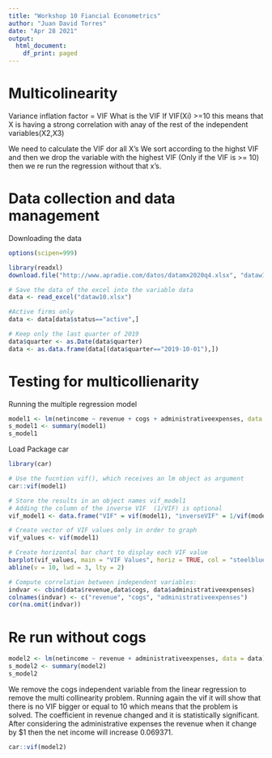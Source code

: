 ```yaml
---
title: "Workshop 10 Fiancial Econometrics"
author: "Juan David Torres"
date: "Apr 28 2021"
output:
  html_document:
    df_print: paged
---
```

# Multicolinearity
Variance inflation factor = VIF
What is the VIF
If VIF(Xi) >=10 this means that X is having a strong correlation with anay of the rest of the independent variables(X2,X3) 

We need to calculate the VIF dor all X's
We sort according to the highst VIF and then we drop the variable with the highest VIF (Only if the VIF is >= 10) then we re run the regression without that x's.

# Data collection and data management

Downloading the data
```r
options(scipen=999)

library(readxl)
download.file("http://www.apradie.com/datos/datamx2020q4.xlsx", "dataw10.xlsx", mode="wb")

```

```r

# Save the data of the excel into the variable data
data <- read_excel("dataw10.xlsx")

#Active firms only
data <- data[data$status=="active",]

# Keep only the last quarter of 2019
data$quarter <- as.Date(data$quarter)
data <- as.data.frame(data[(data$quarter=="2019-10-01"),])
```

# Testing for multicollienarity

Running the multiple regression model 
```r
model1 <- lm(netincome ~ revenue + cogs + administrativeexpenses, data = data)
s_model1 <- summary(model1)
s_model1
```

Load Package car
```r
library(car)
```

```r
# Use the fucntion vif(), which receives an lm object as argument
car::vif(model1)
```

```r
# Store the results in an object names vif_model1 
# Adding the column of the inverse VIF  (1/VIF) is optional
vif_model1 <- data.frame("VIF" = vif(model1), "inverseVIF" = 1/vif(model1))

# Create vector of VIF values only in order to graph
vif_values <- vif(model1)

# Create horizontal bar chart to display each VIF value
barplot(vif_values, main = "VIF Values", horiz = TRUE, col = "steelblue")
abline(v = 10, lwd = 3, lty = 2)
```

```r
# Compute correlation between independent variables: 
indvar <- cbind(data$revenue,data$cogs, data$administrativeexpenses)
colnames(indvar) <- c("revenue", "cogs", "administrativeexpenses")
cor(na.omit(indvar))
```
 
# Re run without cogs

```r
model2 <- lm(netincome ~ revenue + administrativeexpenses, data = data)
s_model2 <- summary(model2)
s_model2
```

We remove the cogs independent variable from the linear regression to remove the multi collinearity problem. Running again the vif it will show that there is no VIF bigger or equal to 10 which means that the problem is solved. The coefficient in revenue changed and it is statistically significant. After considering the administrative expenses the revenue when it change by $1 then the net income will increase 0.069371.
 
```r
car::vif(model2)
```
 
 